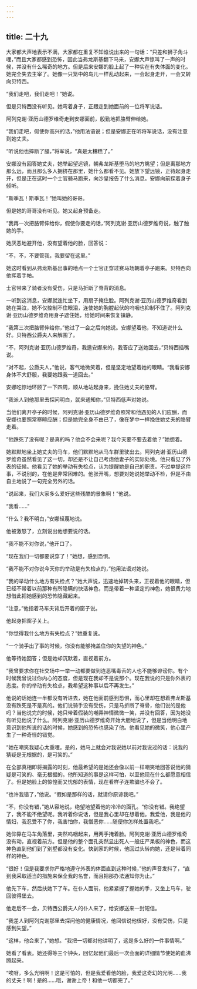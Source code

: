 ```yaml
---
---
---
```

title: 二十九
---



大家都大声地表示不满，大家都在重复不知谁说出来的一句话：“只差和狮子角斗哩，”而且大家都感到恐怖，因此当弗龙斯基翻下马来，安娜大声惊叫了一声的时候，并没有什么稀奇的地方。但是后来安娜的脸上起了一种实在有失体面的变化。她完全失去主宰了。她像一只笼中的鸟儿一样乱动起来，一会起身走开，一会又转向贝特西。

“我们走吧，我们走吧！”她说。

但是贝特西没有听见。她弯着身子，正跟走到她面前的一位将军说话。

阿列克谢·亚历山德罗维奇走到安娜面前，殷勤地把胳臂伸给她。

“我们走吧，假使你高兴的话，”他用法语说；但是安娜正在听将军说话，没有注意到她丈夫。

“听说他也摔断了腿，”将军说，“真是太糟糕了。”

安娜没有回答她丈夫，她举起望远镜，朝弗龙斯基堕马的地方眺望；但是离那地方那么远，而且那么多人拥挤在那里，她什么都看不见。她放下望远镜，正待起身走开，但是正在这时一个士官骑马跑来，向沙皇报告了什么消息。安娜向前探着身子倾听。

“斯季瓦！斯季瓦！”她叫她的哥哥。

但是她的哥哥没有听见。她又起身预备走。

“我再一次把胳臂伸给你，假使你要走的话，”阿列克谢·亚历山德罗维奇说，触了触她的手。

她厌恶地避开他，没有望着他的脸，回答说：

“不，不，不要管我，我要留在这里。”

她这时看到从弗龙斯基出事的地点一个士官正穿过赛马场朝着亭子跑来。贝特西向他挥着手帕。

士官带来了骑者没有受伤，只是马折断了脊背的消息。

一听到这消息，安娜就连忙坐下，用扇子掩住脸。阿列克谢·亚历山德罗维奇看到她在哭泣，她不仅控制不住眼泪，连使她的胸膛起伏的呜咽也抑制不住了。阿列克谢·亚历山德罗维奇用身子遮住她，给她时间来恢复镇静。

“我第三次把胳臂伸给你，”他过了一会之后向她说。安娜望着他，不知道说什么好。贝特西公爵夫人来解围了。

“不，阿列克谢·亚历山德罗维奇，我邀安娜来的，我答应了送她回去，”贝特西插嘴说。

“对不起，公爵夫人，”他说，客气地微笑着，但是坚定地望着她的眼睛。“我看安娜身体不大舒服，我要她跟我一道回去。”

安娜吃惊地环顾了一下四周，顺从地站起身来，挽住她丈夫的胳臂。

“我派人到他那里去探问明白，就来通知你，”贝特西低声对她说。

当他们离开亭子的时候，阿列克谢·亚历山德罗维奇照常和他遇见的人们应酬，而安娜也要照常寒暄应酬；但是她完全身不由已了，像在梦中一样挽住她丈夫的胳臂走着。

“他跌死了没有呢？是真的吗？他会不会来呢？我今天要不要去着他？”她想着。

她默默地坐上她丈夫的马车，他们默默地从马车群里驶出去。阿列克谢·亚历山德罗维奇虽然看见了这一切，却还是不让自己考虑他妻子的实际处境。他只看见了外表的征候。他看见了她的举动有失检点，认为提醒她是自己的职责。不过单提这件事，不说别的，在他是非常困难的。他张开嘴，想要对她说她举动不检，但是不由自主地说了一句完全另外的话。

“说起来，我们大家多么爱好这些残酷的景象啊！”他说。

“我看……”

“什么？我不明白，”安娜轻蔑地说。

他被激怒了，立刻说出他想要说的话。

“我不能不对你说，”他开口了。

“现在我们一切都要说穿了！”她想，感到恐惧。

“我不能不对你说今天你的举动是有失检点的，”他用法语对她说。

“我的举动什么地方有失检点？”她大声说，迅速地掉转头来，正视着他的眼睛，但已经不带着以前那种有所隐瞒的快活神色，而是带着一种坚定的神色，她很费力地想借此把她感到的恐怖隐藏起来。

“注意，”他指着马车夫背后开着的窗子说。

他起身把窗子关上。

“你觉得我什么地方有失检点？”她重复说。

“一个骑手出了事的时候，你没有能够掩盖住你的失望的神色。”

他等待她回答；但是她却沉默着，直视着前方。

“我曾要求你在社交场中一举一动都要做到连恶嘴毒舌的人也不能够诽谤你。有个时候我曾说过你内心的态度，但是现在我却不是说那个。现在我说的只是你外表的态度。你的举动有失检点，我希望这种事以后不再发生。”

他说的话她连一半都没有听进去，她在他面前感到恐惧，而心里却在想着弗龙斯基没有跌死是不是真的。他们说骑手没有受伤，只是马折断了脊骨，他们说的是他吗？当他说完的时候，她只带着假装的嘲弄神情微微一笑，并没有回答，因为她没有听见他说了什么。阿列克谢·亚历山德罗维奇开始大胆地说了，但是当他明白地意识到他所说的话的时候，她感到的恐怖也感染了他。他看见她的微笑，他心里产生了一种奇怪的错觉。

“她在嘲笑我疑心太重哩。是的，她马上就会对我说她以前对我说过的话：说我的猜疑是无根据的，是可笑的。”

在全部真相即将揭露的时刻，他最希望的是她还会像以前一样嘲笑地回答说他的猜疑是可笑的、毫无根据的。他所知道的事是这样可怕，以至他现在什么都愿意相信了。但是她脸上的惊惶而又忧郁的表情，现在看样子连欺骗也不会了。

“也许我错了，”他说。“假如是那样的话，就请你原谅我吧。”

“不，你没有错，”她从容地说，绝望地望着他的冷冷的面孔。“你没有错。我绝望了，我不能不绝望呢。我听着你说话，但是我心里却在想着他。我爱他，我是他的情妇，我忍受不了你，我害怕你，我憎恶你……随便你怎样处置我吧。”

她仰靠在马车角落里，突然呜咽起来，用两手掩着脸。阿列克谢·亚历山德罗维奇没有动，直视着前方。但是他的整个面孔突然显出死人一般庄严呆板的神色，而这神色直到他们到了别墅都没有变化。快到家的时候，他回过头转向她，还是带着同样的神色。

“很好！但是我要求你严格地遵守外表的体面直到这种时候，”他的声音发抖了，“直到我采取适当的措施来保全我的名誉，而且把那办法通知你为止。”

他先下车，然后扶她下了车。在仆人面前，他紧紧握了握她的手，又坐上马车，驶回彼得堡去。

他走后不一会，贝特西公爵夫人的仆人来了，给安娜送来一封短信。

“我差人到阿列克谢那里去探问他的健康情况，他回信说他很好，没有受伤，只是感到失望。”

“这样，他会来了，”她想。“我把一切都对他讲明了，这是多么好的一件事情啊。”

她看了看表。她还得等三个钟头，回忆起他们最后一次会面的详细情节使她的血沸腾起来。

“唉呀，多么光明啊！这是可怕的，但是我爱看他的脸，我爱这奇幻的光明……我的丈夫！啊！是的……哦，谢谢上帝！和他一切都完了。”